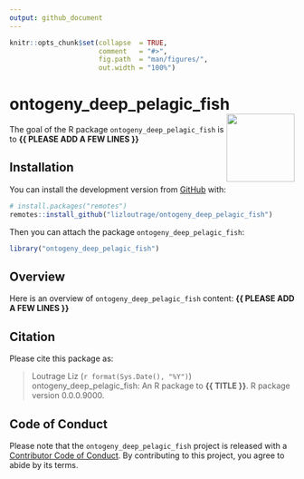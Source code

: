 ```yaml
---
output: github_document
---
```


<!-- README.md is generated from README.Rmd. Please edit that file -->


```r
knitr::opts_chunk$set(collapse  = TRUE,
                      comment   = "#>",
                      fig.path  = "man/figures/",
                      out.width = "100%")
```



ontogeny_deep_pelagic_fish <img src="man/figures/package-sticker.png" align="right" style="float:right; height:120px;"/>
=========================================================

<!-- badges: start -->
<!-- badges: end -->


The goal of the R package `ontogeny_deep_pelagic_fish` is to **{{ PLEASE ADD A FEW LINES }}**



## Installation

You can install the development version from [GitHub](https://github.com/) with:

```r
# install.packages("remotes")
remotes::install_github("lizloutrage/ontogeny_deep_pelagic_fish")
```

Then you can attach the package `ontogeny_deep_pelagic_fish`:

```r
library("ontogeny_deep_pelagic_fish")
```



## Overview

Here is an overview of `ontogeny_deep_pelagic_fish` content: **{{ PLEASE ADD A FEW LINES }}**



## Citation

Please cite this package as: 

> Loutrage Liz (`r format(Sys.Date(), "%Y")`) ontogeny_deep_pelagic_fish: An R 
package to **{{ TITLE }}**. R package version 0.0.0.9000.



## Code of Conduct

Please note that the `ontogeny_deep_pelagic_fish` project is released with a 
[Contributor Code of Conduct](https://contributor-covenant.org/version/2/0/CODE_OF_CONDUCT.html). 
By contributing to this project, you agree to abide by its terms.
